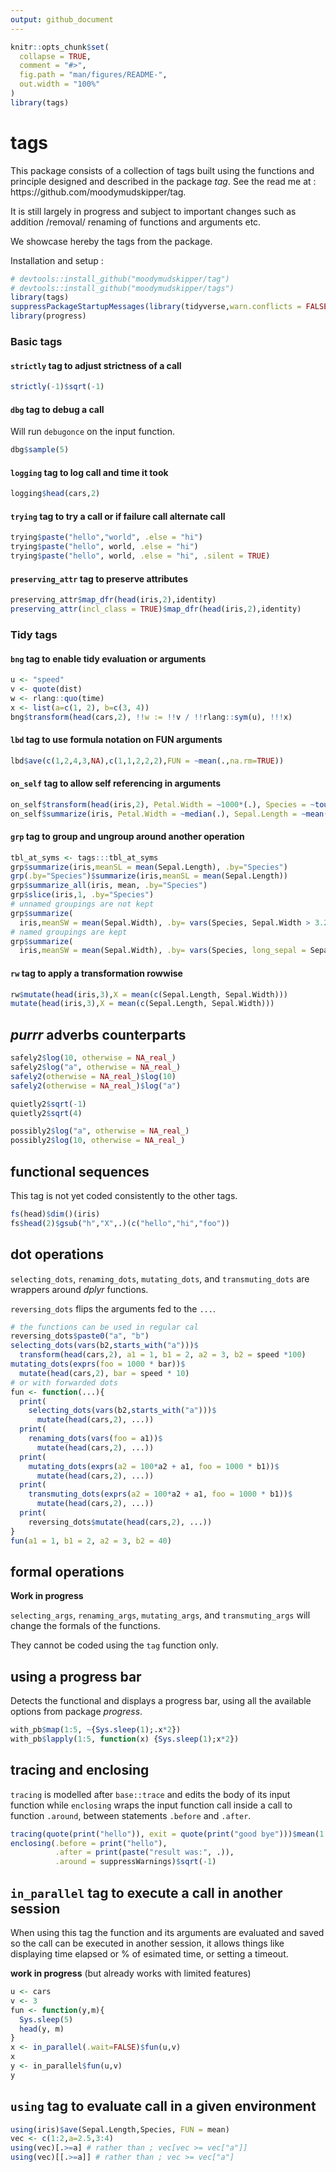 ---
output: github_document
---

<!-- README.md is generated from README.Rmd. Please edit that file -->

```{r setup, include = FALSE}
knitr::opts_chunk$set(
  collapse = TRUE,
  comment = "#>",
  fig.path = "man/figures/README-",
  out.width = "100%"
)
library(tags)
```
# tags

This package consists of a collection of tags built using the functions and
principle designed and described in the package *tag*. See the read me at :
https://github.com/moodymudskipper/tag.

It is still largely in progress and subject to important changes such as 
addition /removal/ renaming of functions and arguments etc.

We showcase hereby the tags from the package.

Installation and setup :

```{r}
# devtools::install_github("moodymudskipper/tag")
# devtools::install_github("moodymudskipper/tags")
library(tags)
suppressPackageStartupMessages(library(tidyverse,warn.conflicts = FALSE))
library(progress)
```

### Basic tags

#### `strictly` tag to adjust strictness of a call

```{r}
strictly(-1)$sqrt(-1)
```


#### `dbg` tag to debug a call

Will run `debugonce` on the input function.

```{r, eval = FALSE}
dbg$sample(5)
```

#### `logging` tag to log call and time it took

```{r}
logging$head(cars,2)
```

#### `trying` tag to try a call or if failure call alternate call

```{r}
trying$paste("hello","world", .else = "hi")
trying$paste("hello", world, .else = "hi")
trying$paste("hello", world, .else = "hi", .silent = TRUE)
```

#### `preserving_attr` tag to preserve attributes

```{r}
preserving_attr$map_dfr(head(iris,2),identity)
preserving_attr(incl_class = TRUE)$map_dfr(head(iris,2),identity)
```

### Tidy tags

#### `bng` tag to enable tidy evaluation or arguments

```{r}
u <- "speed"
v <- quote(dist)
w <- rlang::quo(time)
x <- list(a=c(1, 2), b=c(3, 4))
bng$transform(head(cars,2), !!w := !!v / !!rlang::sym(u), !!!x)
```

#### `lbd` tag to use formula notation on FUN arguments

```{r}
lbd$ave(c(1,2,4,3,NA),c(1,1,2,2,2),FUN = ~mean(.,na.rm=TRUE))
```

#### `on_self` tag to allow self referencing in arguments

```{r}
on_self$transform(head(iris,2), Petal.Width = ~1000*(.), Species = ~toupper(.))
on_self$summarize(iris, Petal.Width = ~median(.), Sepal.Length = ~mean(.))
```

#### `grp` tag to group and ungroup around another operation

```{r}
tbl_at_syms <- tags:::tbl_at_syms
grp$summarize(iris,meanSL = mean(Sepal.Length), .by="Species")
grp(.by="Species")$summarize(iris,meanSL = mean(Sepal.Length))
grp$summarize_all(iris, mean, .by="Species")
grp$slice(iris,1, .by="Species")
# unnamed groupings are not kept
grp$summarize(
  iris,meanSW = mean(Sepal.Width), .by= vars(Species, Sepal.Width > 3.2))
# named groupings are kept
grp$summarize(
  iris,meanSW = mean(Sepal.Width), .by= vars(Species, long_sepal = Sepal.Width > 3.2))
```

#### `rw` tag to apply a transformation rowwise

```{r}
rw$mutate(head(iris,3),X = mean(c(Sepal.Length, Sepal.Width)))
mutate(head(iris,3),X = mean(c(Sepal.Length, Sepal.Width)))
```

## *purrr* adverbs counterparts 

```{r}
safely2$log(10, otherwise = NA_real_)
safely2$log("a", otherwise = NA_real_)
safely2(otherwise = NA_real_)$log(10)
safely2(otherwise = NA_real_)$log("a")
```

```{r}
quietly2$sqrt(-1)
quietly2$sqrt(4)
```


```{r}
possibly2$log("a", otherwise = NA_real_)
possibly2$log(10, otherwise = NA_real_)
```

## functional sequences

This tag is not yet coded consistently to the other tags.

```{r}
fs(head)$dim()(iris)
fs$head(2)$gsub("h","X",.)(c("hello","hi","foo"))
```

## dot operations

`selecting_dots`, `renaming_dots`, `mutating_dots`, and `transmuting_dots` are wrappers around *dplyr* functions.

`reversing_dots` flips the arguments fed to the `...`.

```{r}
# the functions can be used in regular cal
reversing_dots$paste0("a", "b")
selecting_dots(vars(b2,starts_with("a")))$
  transform(head(cars,2), a1 = 1, b1 = 2, a2 = 3, b2 = speed *100)
mutating_dots(exprs(foo = 1000 * bar))$
  mutate(head(cars,2), bar = speed * 10)
# or with forwarded dots
fun <- function(...){
  print(
    selecting_dots(vars(b2,starts_with("a")))$
      mutate(head(cars,2), ...))
  print(
    renaming_dots(vars(foo = a1))$
      mutate(head(cars,2), ...))
  print(
    mutating_dots(exprs(a2 = 100*a2 + a1, foo = 1000 * b1))$
      mutate(head(cars,2), ...))
  print(
    transmuting_dots(exprs(a2 = 100*a2 + a1, foo = 1000 * b1))$
      mutate(head(cars,2), ...))
  print(
    reversing_dots$mutate(head(cars,2), ...))
}
fun(a1 = 1, b1 = 2, a2 = 3, b2 = 40)
```

## formal operations

**Work in progress**

`selecting_args`, `renaming_args`, `mutating_args`, and `transmuting_args` will change the formals of the functions.

They cannot be coded using the `tag` function only.

## using a progress bar

Detects the functional and displays a progress bar, using all the
available options from package *progress*.

```{r}
with_pb$map(1:5, ~{Sys.sleep(1);.x*2})
with_pb$lapply(1:5, function(x) {Sys.sleep(1);x*2})
```

## tracing and enclosing

`tracing` is modelled after `base::trace` and edits the body of its input function
while `enclosing` wraps the input function call inside a call to function `.around`, between statements `.before` and
`.after`.

```{r}
tracing(quote(print("hello")), exit = quote(print("good bye")))$mean(1:5)
enclosing(.before = print("hello"),
          .after = print(paste("result was:", .)),
          .around = suppressWarnings)$sqrt(-1)
```

## `in_parallel` tag to execute a call in another session

When using this tag the function and its arguments are evaluated and saved
so the call can be executed in another session, it allows things like 
displaying time elapsed or % of esimated time, or setting a timeout.

**work in progress** (but already works with limited features)

```{r}
u <- cars
v <- 3
fun <- function(y,m){
  Sys.sleep(5)
  head(y, m)
}
x <- in_parallel(.wait=FALSE)$fun(u,v)
x
y <- in_parallel$fun(u,v)
y
```


## `using` tag to evaluate call in a given environment

```{r}
using(iris)$ave(Sepal.Length,Species, FUN = mean)
vec <- c(1:2,a=2.5,3:4)
using(vec)[.>=a] # rather than ; vec[vec >= vec["a"]]
using(vec)[[.>=a]] # rather than ; vec >= vec["a"]
```

